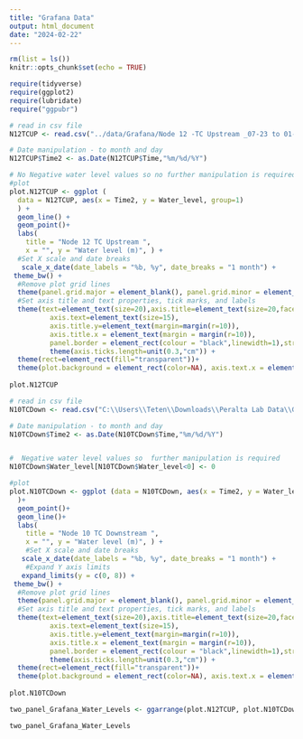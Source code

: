 ```yaml
---
title: "Grafana Data"
output: html_document
date: "2024-02-22"
---
```


```r
rm(list = ls())
knitr::opts_chunk$set(echo = TRUE)
```


```r
require(tidyverse)
require(ggplot2)
require(lubridate)
require("ggpubr")

```


```r
# read in csv file 
N12TCUP <- read.csv("../data/Grafana/Node 12 -TC Upstream _07-23 to 01-24.csv")

# Date manipulation - to month and day 
N12TCUP$Time2 <- as.Date(N12TCUP$Time,"%m/%d/%Y")

# No Negative water level values so no further manipulation is required 
#plot
plot.N12TCUP <- ggplot (
  data = N12TCUP, aes(x = Time2, y = Water_level, group=1) 
  ) +
  geom_line() +
  geom_point()+
  labs( 
    title = "Node 12 TC Upstream ",
    x = "", y = "Water level (m)", ) + 
  #Set X scale and date breaks 
   scale_x_date(date_labels = "%b, %y", date_breaks = "1 month") + 
 theme_bw() +
  #Remove plot grid lines
  theme(panel.grid.major = element_blank(), panel.grid.minor = element_blank()) +
  #Set axis title and text properties, tick marks, and labels
  theme(text=element_text(size=20),axis.title=element_text(size=20,face="bold"),
          axis.text=element_text(size=15),  
          axis.title.y=element_text(margin=margin(r=10)),
          axis.title.x = element_text(margin = margin(r=10)),
          panel.border = element_rect(colour = "black",linewidth=1),strip.text = element_text(size = 20), legend.position="none", legend.title = element_text(size=20), legend.text=element_text(size=20)) + 
          theme(axis.ticks.length=unit(0.3,"cm")) + 
  theme(rect=element_rect(fill="transparent"))+
  theme(plot.background = element_rect(color=NA), axis.text.x = element_text(angle=45, hjust = 1))
 
plot.N12TCUP
```

```r
# read in csv file 
N10TCDown <- read.csv("C:\\Users\\Teten\\Downloads\\Peralta Lab Data\\Grafana\\Node 10 -TC Downstream _07-23 to 01-24.csv")

# Date manipulation - to month and day 
N10TCDown$Time2 <- as.Date(N10TCDown$Time,"%m/%d/%Y")


#  Negative water level values so  further manipulation is required 
N10TCDown$Water_level[N10TCDown$Water_level<0] <- 0

#plot
plot.N10TCDown <- ggplot (data = N10TCDown, aes(x = Time2, y = Water_level) 
  )+
  geom_point()+
  geom_line()+
  labs( 
    title = "Node 10 TC Downstream ",
    x = "", y = "Water level (m)", ) + 
    #Set X scale and date breaks 
   scale_x_date(date_labels = "%b, %y", date_breaks = "1 month") + 
    #Expand Y axis limits 
   expand_limits(y = c(0, 8)) + 
 theme_bw() +
  #Remove plot grid lines
  theme(panel.grid.major = element_blank(), panel.grid.minor = element_blank()) +
  #Set axis title and text properties, tick marks, and labels
  theme(text=element_text(size=20),axis.title=element_text(size=20,face="bold"),
          axis.text=element_text(size=15),  
          axis.title.y=element_text(margin=margin(r=10)),
          axis.title.x = element_text(margin = margin(r=10)),
          panel.border = element_rect(colour = "black",linewidth=1),strip.text = element_text(size = 20), legend.position="none", legend.title = element_text(size=20), legend.text=element_text(size=20)) + 
          theme(axis.ticks.length=unit(0.3,"cm")) + 
  theme(rect=element_rect(fill="transparent"))+
  theme(plot.background = element_rect(color=NA), axis.text.x = element_text(angle=45, hjust = 1))
 
plot.N10TCDown
```



```r
two_panel_Grafana_Water_Levels <- ggarrange(plot.N12TCUP, plot.N10TCDown,  ncol = 2, nrow = 1, labels = c("A", "B"), legend = "none")

two_panel_Grafana_Water_Levels
```

